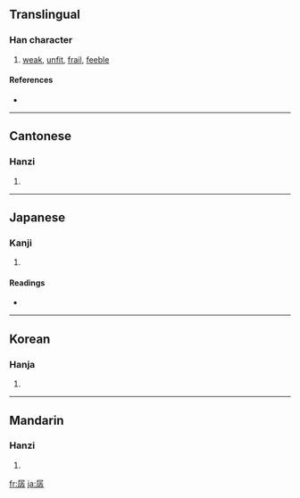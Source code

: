 ==Translingual==

===Han character===
{{Han char|rn=39|rad=子|as=09|sn=12|four=7724<sub>7</sub>|canj=尸弓木木 (SNDD)}}

# [[weak]], [[unfit]], [[frail]], [[feeble]]

====References====
* {{Han ref|kx=0280.080|dkj=07000|dj=0549.070|hdz=21017.120|uh=5B71|ud=23409|bh=B447|bd=46151}}

----

==Cantonese==

===Hanzi===
{{yue-hanzi|jyut=|y=chaan3, saan4}}

# {{defn|Cantonese}}

----

==Japanese==

===Kanji===
{{ja-kanji|grade=|rs=子09}}

# {{defn|Japanese}}

====Readings====
* {{ja-readings|on=[[せん]] (sen), [[さん]] (san)|kun=[[よわい]] (yowai)}}

----

==Korean==

===Hanja===
{{ko-hanja|hangeul=잔|rv=jan|mr=chan}}

# {{defn|Korean}}

----

==Mandarin==

===Hanzi===
{{cmn-hanzi|pin=[[chán]] ([[chan2]])|wg=ch'an<sup>2</sup>}}

# {{defn|Mandarin}}

[[fr:孱]]
[[ja:孱]]
